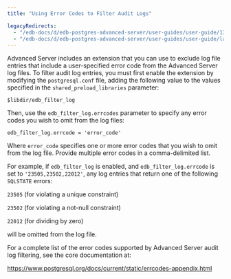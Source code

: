```yaml
---
title: "Using Error Codes to Filter Audit Logs"

legacyRedirects:
  - "/edb-docs/d/edb-postgres-advanced-server/user-guides/user-guide/13/using_error_codes_to_filter_audit_logs.html"
  - "/edb-docs/d/edb-postgres-advanced-server/user-guides/user-guide/latest/using_error_codes_to_filter_audit_logs.html"
---
```


<div id="using_error_codes_to_filter_audit_logs" class="registered_link"></div>

Advanced Server includes an extension that you can use to exclude log file entries that include a user-specified error code from the Advanced Server log files. To filter audit log entries, you must first enable the extension by modifying the `postgresql.conf` file, adding the following value to the values specified in the `shared_preload_libraries` parameter:

```text
$libdir/edb_filter_log
```

Then, use the `edb_filter_log.errcodes` parameter to specify any error codes you wish to omit from the log files:

```text
edb_filter_log.errcode = 'error_code'
```

Where `error_code` specifies one or more error codes that you wish to omit from the log file. Provide multiple error codes in a comma-delimited list.

For example, if `edb_filter_log` is enabled, and `edb_filter_log.errcode` is set to `'23505,23502,22012'`, any log entries that return one of the following `SQLSTATE` errors:

`23505` (for violating a unique constraint)

`23502` (for violating a not-null constraint)

`22012` (for dividing by zero)

will be omitted from the log file.

For a complete list of the error codes supported by Advanced Server audit log filtering, see the core documentation at:

<https://www.postgresql.org/docs/current/static/errcodes-appendix.html>
